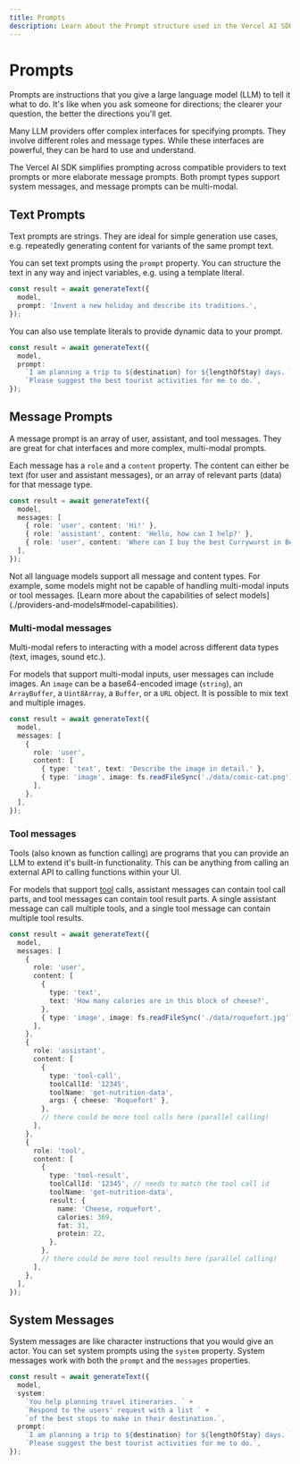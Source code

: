 ```yaml
---
title: Prompts
description: Learn about the Prompt structure used in the Vercel AI SDK.
---
```


# Prompts

Prompts are instructions that you give a large language model (LLM) to tell it what to do.
It's like when you ask someone for directions; the clearer your question, the better the directions you'll get.

Many LLM providers offer complex interfaces for specifying prompts. They involve different roles and message types.
While these interfaces are powerful, they can be hard to use and understand.

The Vercel AI SDK simplifies prompting across compatible providers to text prompts or more elaborate message prompts.
Both prompt types support system messages, and message prompts can be multi-modal.

## Text Prompts

Text prompts are strings.
They are ideal for simple generation use cases,
e.g. repeatedly generating content for variants of the same prompt text.

You can set text prompts using the `prompt` property.
You can structure the text in any way and inject variables, e.g. using a template literal.

```ts highlight="3"
const result = await generateText({
  model,
  prompt: 'Invent a new holiday and describe its traditions.',
});
```

You can also use template literals to provide dynamic data to your prompt.

```ts highlight="3-5"
const result = await generateText({
  model,
  prompt:
    `I am planning a trip to ${destination} for ${lengthOfStay} days. ` +
    `Please suggest the best tourist activities for me to do.`,
});
```

## Message Prompts

A message prompt is an array of user, assistant, and tool messages.
They are great for chat interfaces and more complex, multi-modal prompts.

Each message has a `role` and a `content` property. The content can either be text (for user and assistant messages), or an array of relevant parts (data) for that message type.

```ts highlight="3-7"
const result = await generateText({
  model,
  messages: [
    { role: 'user', content: 'Hi!' },
    { role: 'assistant', content: 'Hello, how can I help?' },
    { role: 'user', content: 'Where can I buy the best Currywurst in Berlin?' },
  ],
});
```

<Note>
  Not all language models support all message and content types. For example,
  some models might not be capable of handling multi-modal inputs or tool
  messages. [Learn more about the capabilities of select
  models](./providers-and-models#model-capabilities).
</Note>

### Multi-modal messages

<Note>
  Multi-modal refers to interacting with a model across different data types
  (text, images, sound etc.).
</Note>

For models that support multi-modal inputs, user messages can include images. An `image` can be a base64-encoded image (`string`), an `ArrayBuffer`, a `Uint8Array`,
a `Buffer`, or a `URL` object. It is possible to mix text and multiple images.

```ts highlight="3-11"
const result = await generateText({
  model,
  messages: [
    {
      role: 'user',
      content: [
        { type: 'text', text: 'Describe the image in detail.' },
        { type: 'image', image: fs.readFileSync('./data/comic-cat.png') },
      ],
    },
  ],
});
```

### Tool messages

<Note>
  Tools (also known as function calling) are programs that you can provide an
  LLM to extend it's built-in functionality. This can be anything from calling
  an external API to calling functions within your UI.
</Note>

For models that support [tool](/docs/ai-sdk-core/tools-and-tool-calling) calls, assistant messages can contain tool call parts, and tool messages can contain tool result parts.
A single assistant message can call multiple tools, and a single tool message can contain multiple tool results.

```ts highlight="3-43"
const result = await generateText({
  model,
  messages: [
    {
      role: 'user',
      content: [
        {
          type: 'text',
          text: 'How many calories are in this block of cheese?',
        },
        { type: 'image', image: fs.readFileSync('./data/roquefort.jpg') },
      ],
    },
    {
      role: 'assistant',
      content: [
        {
          type: 'tool-call',
          toolCallId: '12345',
          toolName: 'get-nutrition-data',
          args: { cheese: 'Roquefort' },
        },
        // there could be more tool calls here (parallel calling)
      ],
    },
    {
      role: 'tool',
      content: [
        {
          type: 'tool-result',
          toolCallId: '12345', // needs to match the tool call id
          toolName: 'get-nutrition-data',
          result: {
            name: 'Cheese, roquefort',
            calories: 369,
            fat: 31,
            protein: 22,
          },
        },
        // there could be more tool results here (parallel calling)
      ],
    },
  ],
});
```

## System Messages

System messages are like character instructions that you would give an actor.
You can set system prompts using the `system` property.
System messages work with both the `prompt` and the `messages` properties.

```ts highlight="3-6"
const result = await generateText({
  model,
  system:
    `You help planning travel itineraries. ` +
    `Respond to the users' request with a list ` +
    `of the best stops to make in their destination.`,
  prompt:
    `I am planning a trip to ${destination} for ${lengthOfStay} days. ` +
    `Please suggest the best tourist activities for me to do.`,
});
```
